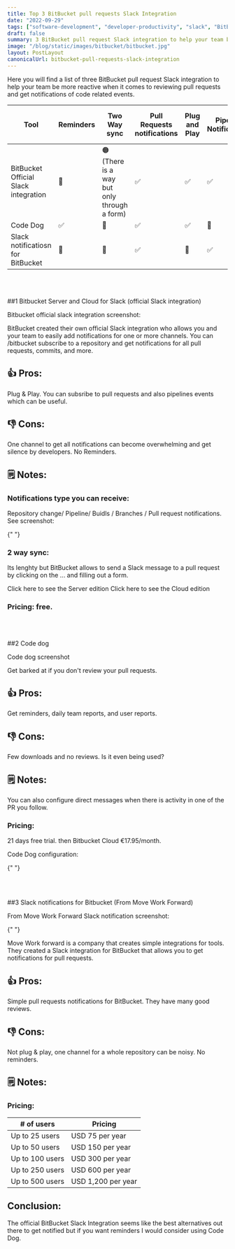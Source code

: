 ```yaml
---
title: Top 3 BitBucket pull requests Slack Integration
date: "2022-09-29"
tags: ["software-development", "developer-productivity", "slack", "BitBucket"]
draft: false
summary: 3 BitBucket pull request Slack integration to help your team be more reactive when it comes to reviewing pull requests and get notifications of code related events.
image: "/blog/static/images/bitbucket/bitbucket.jpg"
layout: PostLayout
canonicalUrl: bitbucket-pull-requests-slack-integration
---
```


Here you will find a list of three BitBucket pull request Slack integration to help your team be more reactive when it comes to reviewing pull requests and get notifications of code related events.

| Tool                                 | Reminders | Two Way sync                                | Pull Requests notifications | Plug and Play | Pipeline Notifications | Server and Cloud Support | Pricing                      |
| ------------------------------------ | --------- | ------------------------------------------- | --------------------------- | ------------- | ---------------------- | ------------------------ | ---------------------------- |
| BitBucket Official Slack integration | 🔴        | 🟠 (There is a way but only through a form) | ✅                          | ✅            | ✅                     | ✅                       | Free                         |
| Code Dog                             | ✅        | 🔴                                          | ✅                          | ✅            | 🔴                     | 🔴                       | 17,95€/month                 |
| Slack notificatiosn for BitBucket    | 🔴        | 🔴                                          | ✅                          | 🔴            | ✅                     | ✅                       | From 75\$ to 1200\$ per year |

<br></br>

##1 Bitbucket Server and Cloud for Slack (official Slack integration)

Bitbucket official slack integration screenshot:

<ImageContainer
  alt="bitbucket official"
  src="/blog/static/images/bitbucket/bitbucket official.webp"
  classNameDiv=""
  classNameImage=""
  width={579}
  height={330}
/>

BitBucket created their own official Slack integration who allows you and your team to easily add notifications for one or more channels. You can /bitbucket subscribe to a repository and get notifications for all pull requests, commits, and more.

## 👍 Pros:

Plug & Play. You can subsribe to pull requests and also pipelines events which can be useful.

## 👎 Cons:

One channel to get all notifications can become overwhelming and get silence by developers. No Reminders.

## 🗒 Notes:

### Notifications type you can receive:

Repository change/ Pipeline/ Buidls / Branches / Pull request notifications. See screenshot:

<ImageContainer
  alt="bitbucket official event type"
  src="/blog/static/images/bitbucket/bitbucket official event type.webp"
  classNameDiv=""
  classNameImage=""
  width={580}
  height={329}
/>{" "}

### 2 way sync:

Its lenghty but BitBucket allows to send a Slack message to a pull request by clicking on the ... and filling out a form.

<NoFollowLink url=" https://marketplace.atlassian.com/apps/1220729/bitbucket-server-for-slack-official?hosting=datacenter&tab=overview">
  Click here to see the Server edition
</NoFollowLink>
<NoFollowLink url="https://marketplace.atlassian.com/apps/1218781/bitbucket-cloud-for-slack-official?hosting=cloud&tab=overview">
  Click here to see the Cloud edition
</NoFollowLink>

### Pricing: free.

<br></br>

##2 <NoFollowLink url="https://code-dog.app/bitbucket">Code dog</NoFollowLink>

Code dog screenshot

<ImageContainer
  alt="codedog"
  src="/blog/static/images/bitbucket/codedog.webp"
  classNameDiv=""
  classNameImage=""
  width={425}
  height={191}
/>

Get barked at if you don't review your pull requests.

## 👍 Pros:

Get reminders, daily team reports, and user reports.

## 👎 Cons:

Few downloads and no reviews. Is it even being used?

## 🗒 Notes:

You can also configure direct messages when there is activity in one of the PR you follow.

### Pricing:

21 days free trial. then Bitbucket Cloud €17.95/month.

Code Dog configuration:

<ImageContainer
  alt="codedogconfig"
  src="/blog/static/images/bitbucket/codedogconfig.webp"
  classNameDiv=""
  classNameImage=""
  width={533}
  height={329}
/>{" "}

<br></br>

##3 <NoFollowLink url="https://marketplace.atlassian.com/apps/1213042/slack-notifications-for-bitbucket?tab=overview&hosting=datacenter">Slack notifications for Bitbucket (From Move Work Forward)</NoFollowLink>

From Move Work Forward Slack notification screenshot:

<ImageContainer
  alt="mwf"
  src="/blog/static/images/bitbucket/mwf.png"
  classNameDiv=""
  classNameImage=""
  width={1513}
  height={899}
/>{" "}

Move Work forward is a company that creates simple integrations for tools. They created a Slack integration for BitBucket that allows you to get notifications for pull requests.

## 👍 Pros:

Simple pull requests notifications for BitBucket. They have many good reviews.

## 👎 Cons:

Not plug & play, one channel for a whole repository can be noisy. No reminders.

## 🗒 Notes:

### Pricing:

| # of users      | Pricing            |
| --------------- | ------------------ |
| Up to 25 users  | USD 75 per year    |
| Up to 50 users  | USD 150 per year   |
| Up to 100 users | USD 300 per year   |
| Up to 250 users | USD 600 per year   |
| Up to 500 users | USD 1,200 per year |

## Conclusion:

The official BitBucket Slack Integration seems like the best alternatives out there to get notified but if you want reminders I would consider using Code Dog.
